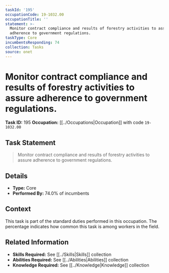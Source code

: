 ```yaml
---
taskId: '195'
occupationCode: 19-1032.00
occupationTitle: ''
statement: >-
  Monitor contract compliance and results of forestry activities to assure
  adherence to government regulations.
taskType: Core
incumbentsResponding: 74
collection: Tasks
source: onet
---
```

# Monitor contract compliance and results of forestry activities to assure adherence to government regulations.

**Task ID:** 195
**Occupation:** [[../Occupations|Occupation]] with code `19-1032.00`

## Task Statement

> Monitor contract compliance and results of forestry activities to assure adherence to government regulations.

## Details

- **Type:** Core
- **Performed By:** 74.0% of incumbents

## Context

This task is part of the standard duties performed in this occupation. The percentage indicates how common this task is among workers in the field.

## Related Information

- **Skills Required:** See [[../Skills|Skills]] collection
- **Abilities Required:** See [[../Abilities|Abilities]] collection
- **Knowledge Required:** See [[../Knowledge|Knowledge]] collection
